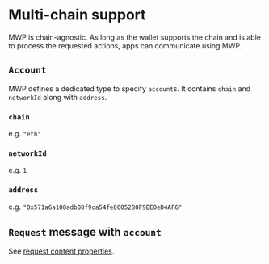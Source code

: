 # Multi-chain support

MWP is chain-agnostic. 
As long as the wallet supports the chain and is able to process the requested actions, apps can communicate using MWP.

## `Account`

MWP defines a dedicated type to specify `account`s.
It contains `chain` and `networkId` along with `address`.

### `chain`
e.g. `"eth"`

### `networkId`
e.g. `1`

### `address`
e.g. `"0x571a6a108adb08f9ca54fe8605280F9EE0eD4AF6"`

## `Request` message with `account`

See [request content properties](messages-request#account).

